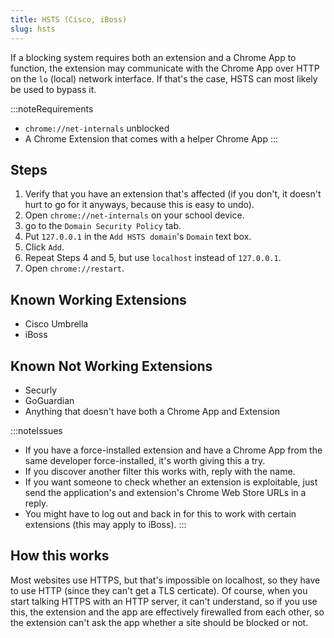 ```yaml
---
title: HSTS (Cisco, iBoss)
slug: hsts
---
```



If a blocking system requires both an extension and a Chrome App to function, the extension may communicate with the Chrome App over HTTP on the `lo` (local) network interface. If that's the case, HSTS can most likely be used to bypass it.

:::noteRequirements
- `chrome://net-internals` unblocked
- A Chrome Extension that comes with a helper Chrome App
:::

## Steps

1. Verify that you have an extension that's affected (if you don't, it doesn't hurt to go for it anyways, because this is easy to undo).
2. Open `chrome://net-internals` on your school device.
3. go to the `Domain Security Policy` tab.
4. Put `127.0.0.1` in the `Add HSTS domain`'s `Domain` text box.
5. Click `Add`.
6. Repeat Steps 4 and 5, but use `localhost` instead of `127.0.0.1`.
7. Open `chrome://restart`.

## Known Working Extensions
- Cisco Umbrella
- iBoss

## Known Not Working Extensions
- Securly
- GoGuardian
- Anything that doesn't have both a Chrome App and Extension

:::noteIssues
- If you have a force-installed extension and have a Chrome App from the same developer force-installed, it's worth giving this a try.
- If you discover another filter this works with, reply with the name.
- If you want someone to check whether an extension is exploitable, just send the application's and extension's Chrome Web Store URLs in a reply.
- You might have to log out and back in for this to work with certain extensions (this may apply to iBoss).
:::

## How this works
Most websites use HTTPS, but that's impossible on localhost, so they have to use HTTP (since they can't get a TLS certicate). Of course, when you start talking HTTPS with an HTTP server, it can't understand, so if you use this, the extension and the app are effectively firewalled from each other, so the extension can't ask the app whether a site should be blocked or not.


